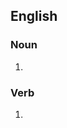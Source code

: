==English==

===Noun===
{{head|en|noun plural form}}

# {{plural of|preprint|lang=en}}

===Verb===
{{head|en|verb form}}

# {{en-third-person singular of|preprint}}